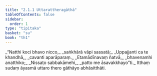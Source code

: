 ```yaml
---
title: "2.1.1 Uttarattheragāthā"
tableOfContents: false
sidebar:
  order: 1
type: "tipitaka"
basket: "su"
book: "th1"
---
```



<DynamicBreadcrumb />

<Division number="121" book="th1" bookNo="19" page="247">

<Paragraph number="274" type="verses" book="th1">
_“Natthi koci bhavo nicco,_  
_saṅkhārā vāpi sassatā;_  
_Uppajjanti ca te khandhā,_  
_cavanti aparāparaṃ._  

</Paragraph>

</Division>
<Division number="122" book="th1" bookNo="19" page="247">

<Paragraph number="275" type="verses" book="th1">
_Etamādīnavaṃ ñatvā,_  
_bhavenamhi anatthiko;_  
_Nissaṭo sabbakāmehi,_  
_patto me āsavakkhayo”ti._  

</Paragraph>

<Paragraph number="276" book="th1">
Itthaṃ sudaṃ āyasmā uttaro thero gāthāyo abhāsitthāti.
</Paragraph>
</Division>